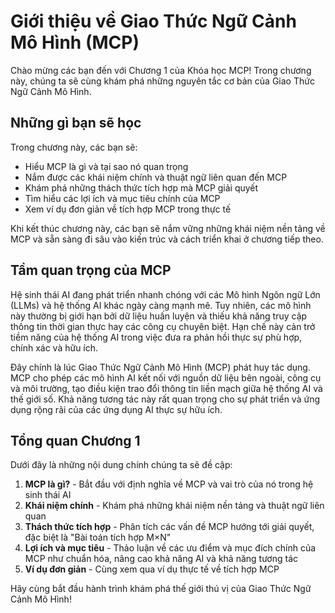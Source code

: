# Giới thiệu về Giao Thức Ngữ Cảnh Mô Hình (MCP)

Chào mừng các bạn đến với Chương 1 của Khóa học MCP! Trong chương này, chúng ta sẽ cùng khám phá những nguyên tắc cơ bản của Giao Thức Ngữ Cảnh Mô Hình.

## Những gì bạn sẽ học

Trong chương này, các bạn sẽ:

* Hiểu MCP là gì và tại sao nó quan trọng
* Nắm được các khái niệm chính và thuật ngữ liên quan đến MCP
* Khám phá những thách thức tích hợp mà MCP giải quyết
* Tìm hiểu các lợi ích và mục tiêu chính của MCP
* Xem ví dụ đơn giản về tích hợp MCP trong thực tế

Khi kết thúc chương này, các bạn sẽ nắm vững những khái niệm nền tảng về MCP và sẵn sàng đi sâu vào kiến trúc và cách triển khai ở chương tiếp theo.

## Tầm quan trọng của MCP

Hệ sinh thái AI đang phát triển nhanh chóng với các Mô hình Ngôn ngữ Lớn (LLMs) và hệ thống AI khác ngày càng mạnh mẽ. Tuy nhiên, các mô hình này thường bị giới hạn bởi dữ liệu huấn luyện và thiếu khả năng truy cập thông tin thời gian thực hay các công cụ chuyên biệt. Hạn chế này cản trở tiềm năng của hệ thống AI trong việc đưa ra phản hồi thực sự phù hợp, chính xác và hữu ích.

Đây chính là lúc Giao Thức Ngữ Cảnh Mô Hình (MCP) phát huy tác dụng. MCP cho phép các mô hình AI kết nối với nguồn dữ liệu bên ngoài, công cụ và môi trường, tạo điều kiện trao đổi thông tin liền mạch giữa hệ thống AI và thế giới số. Khả năng tương tác này rất quan trọng cho sự phát triển và ứng dụng rộng rãi của các ứng dụng AI thực sự hữu ích.

## Tổng quan Chương 1

Dưới đây là những nội dung chính chúng ta sẽ đề cập:

1. **MCP là gì?** - Bắt đầu với định nghĩa về MCP và vai trò của nó trong hệ sinh thái AI
2. **Khái niệm chính** - Khám phá những khái niệm nền tảng và thuật ngữ liên quan
3. **Thách thức tích hợp** - Phân tích các vấn đề MCP hướng tới giải quyết, đặc biệt là "Bài toán tích hợp M×N"
4. **Lợi ích và mục tiêu** - Thảo luận về các ưu điểm và mục đích chính của MCP như chuẩn hóa, nâng cao khả năng AI và khả năng tương tác
5. **Ví dụ đơn giản** - Cùng xem qua ví dụ thực tế về tích hợp MCP

Hãy cùng bắt đầu hành trình khám phá thế giới thú vị của Giao Thức Ngữ Cảnh Mô Hình!